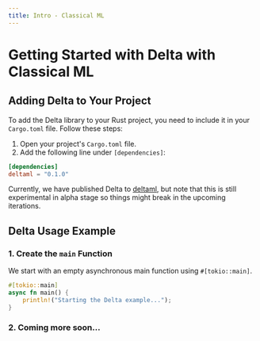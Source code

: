```yaml
---
title: Intro - Classical ML
---
```


# Getting Started with Delta with Classical ML

## Adding Delta to Your Project

To add the Delta library to your Rust project, you need to include it in your
`Cargo.toml` file. Follow these steps:

1. Open your project's `Cargo.toml` file.
2. Add the following line under `[dependencies]`:

```toml title="Cargo.toml"
[dependencies]
deltaml = "0.1.0"
```

Currently, we have published Delta to [deltaml](https://crates.io/crates/deltaml), but note that this is still
experimental in alpha stage so things might break in the upcoming iterations.

## Delta Usage Example

### 1. Create the `main` Function

We start with an empty asynchronous main function using `#[tokio::main]`.

```rust title="src/main.rs"
#[tokio::main]
async fn main() {
    println!("Starting the Delta example...");
}
```

### 2. Coming more soon...
